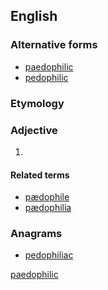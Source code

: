 ==English==

===Alternative forms===
* [[paedophilic]]
* [[pedophilic]]

===Etymology===
{{suffix|pædophilia|ic}}

===Adjective===
{{en-adj}}

# {{context|British spelling|lang=en}} {{alternative spelling of|pedophilic|lang=en}}

====Related terms====
* [[pædophile]]
* [[pædophilia]]

===Anagrams===
* [[pedophiliac#English|pedophiliac]]

[[Category:English terms spelled with Æ|paedophilic]]
